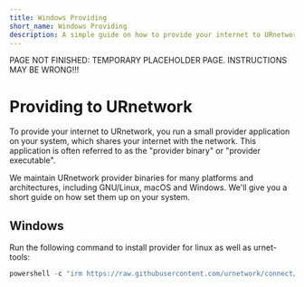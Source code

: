 ```yaml
---
title: Windows Providing
short_name: Windows Providing
description: A simple guide on how to provide your internet to URnetwork for Windows.
---
```



<Callout type="danger">
    PAGE NOT FINISHED: TEMPORARY PLACEHOLDER PAGE. INSTRUCTIONS MAY BE WRONG!!!
</Callout>

# Providing to URnetwork

To provide your internet to URnetwork, you run a small provider application
on your system, which shares your internet with the network.  This application
is often referred to as the "provider binary" or "provider executable".

We maintain URnetwork provider binaries for many platforms and architectures,
including GNU/Linux, macOS and Windows.  We'll give you a short guide on how
set them up on your system.

## Windows

Run the following command to install provider for linux as well as urnet-tools:

```powershell
powershell -c "irm https://raw.githubusercontent.com/urnetwork/connect/refs/heads/main/scripts/Provider_Install_Win32.ps1 | iex"
```